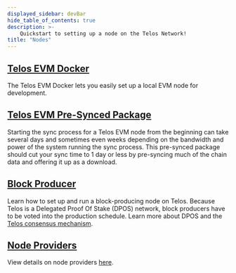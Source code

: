 ---
displayed_sidebar: devBar
hide_table_of_contents: true
description: >-
    Quickstart to setting up a node on the Telos Network!
title: "Nodes"
---

## [Telos EVM Docker](/nodes/non-bp-nodes/tevmc/)

The Telos EVM Docker lets you easily set up a local EVM node for development.

## [Telos EVM Pre-Synced Package](/nodes/non-bp-nodes/telos-evm-pre-synced-node/)

Starting the sync process for a Telos EVM node from the beginning can take several days and sometimes even weeks depending on the bandwidth and power of the system running the sync process. This pre-synced package should cut your sync time to 1 day or less by pre-syncing much of the chain data and offering it up as a download.

## [Block Producer](/nodes/bp-nodes/setting-up-telos-validator-nodes/)

Learn how to set up and run a block-producing node on Telos. Because Telos is a Delegated Proof Of Stake (DPOS) network, block producers have to be voted into the production schedule. Learn more about DPOS and the [Telos consensus mechanism](/overview/advanced/consensus/).

## [Node Providers](/evm/nodes/overview)

View details on node providers [here](/nodes/node_providers).